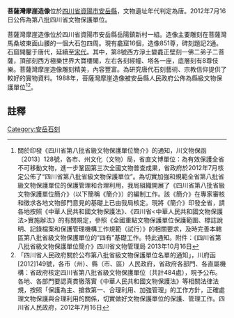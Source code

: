 {{msg:四川省文物保護單位
|名稱 = 菩薩灣摩崖造像
|編號 = 358
|圖片 = 
|級別 = S8
|分類 = 
|時代 = [[唐代|唐代]]
|地点 = [[四川省|四川省]][[資陽市|資陽市]][[安岳縣|安岳縣]]
|坐標 =
|登錄 = 2012年7月16日
}}
'''菩薩灣摩崖造像'''位於[[四川省|四川省]][[資陽市|資陽市]][[安岳縣|安岳縣]]，文物遺址年代判定為唐。2012年7月16日公佈為第八批四川省文物保護單位。

菩薩灣摩崖造像位於四川省資陽市安岳縣岳陽鎮新村一組。造像主要雕刻在菩薩灣馬桑坡東面山腰的一個大石包四周。現有龕窟16個，造像851尊，碑刻題記2通。石窟開鑿于唐代，延續至[[宋代|宋代]]。其中，第8號西方淨土變龕正壁刻一佛二弟子二菩薩，頂部刻西方極樂世界大寶樓閣，左右各刻經幢、塔各一座，底層刻有8尊伎樂。菩薩灣摩崖造像雕刻精美，內容豐富。為研究唐代石刻藝術、宗教信仰提供了較好的實物資料。1988年，菩薩灣摩崖造像被安岳縣人民政府公佈為縣級文物保護單位<ref>關於印發《四川省第八批省級文物保護單位簡介》的通知，川文物保函〔2013〕128號，各市、州文化（文物）局，省直文博單位：為有效保護全省不可移動文物，進一步鞏固第三次全國文物普查成果，省政府於2012年7月核定公佈了“四川省第八批省級文物保護單位”。為切實加強和規範全省第八批省級文物保護單位的保護管理和合理利用，我局組織開展了《四川省第八批省級文物保護單位簡介》（以下簡稱《簡介》）的編制工作。該《簡介》在專家審核和徵求各地文物部門意見的基礎上已由我局核定。現將《簡介》印發全省，請各地按照《中華人民共和國文物保護法》、《四川省<中華人民共和國文物保護法>實施辦法》的有關規定，參照《全國重點文物保護單位保護範圍、標誌說明、記錄檔案和保護管理機構工作規範（試行）》的相關要求，及時完善本轄區第八批省級文物保護單位的“四有”基礎工作。特此通知。附件：《四川省第八批省級文物保護單位簡介》四川省文物管理局  2013年10月16日</ref><ref>「四川省人民政府關於公布第八批省級文物保護單位名單的通知」，川府函[2012]149號，各市（州）、縣（市、區）人民政府，省政府各部門、各直屬機構：省政府核定四川省第八批省級文物保護單位（共計484處），現予公布。各地、各部門要認真貫徹落實《中華人民共和國文物保護法》等相關法律法規，按照「保護為主、搶救第一、合理利用、加強管理」的工作方針，正確處理文物保護與合理利用的關係，切實做好文物保護單位的保護、管理工作。四川省人民政府，2012年7月16日</ref>。
==註釋==
{{reflist}}
{{文物保護單位小作品}}

[[Category:安岳石刻|Category:安岳石刻]]